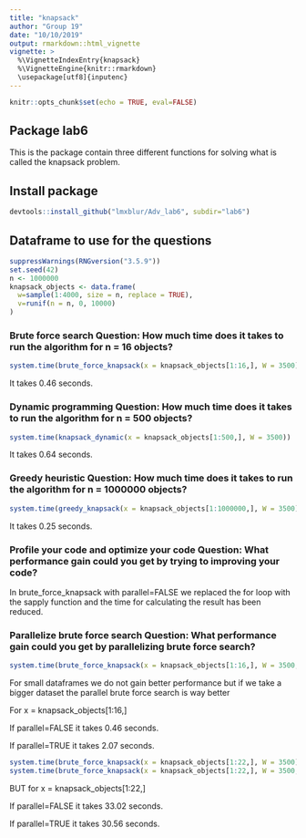```yaml
---
title: "knapsack"
author: "Group 19"
date: "10/10/2019"
output: rmarkdown::html_vignette
vignette: >
  %\VignetteIndexEntry{knapsack}
  %\VignetteEngine{knitr::rmarkdown}
  \usepackage[utf8]{inputenc}
---
```



```r
knitr::opts_chunk$set(echo = TRUE, eval=FALSE)
```

## Package lab6
This is the package contain three different functions for solving what is called the knapsack problem.

## Install package
```r
devtools::install_github("lmxblur/Adv_lab6", subdir="lab6")
```


## Dataframe to use for the questions
```r
suppressWarnings(RNGversion("3.5.9"))
set.seed(42)
n <- 1000000
knapsack_objects <- data.frame(
  w=sample(1:4000, size = n, replace = TRUE),
  v=runif(n = n, 0, 10000)
)
```


### Brute force search Question: How much time does it takes to run the algorithm for n = 16 objects?

```r
system.time(brute_force_knapsack(x = knapsack_objects[1:16,], W = 3500))
```

It takes 0.46 seconds.



### Dynamic programming Question: How much time does it takes to run the algorithm for n = 500 objects?

```r
system.time(knapsack_dynamic(x = knapsack_objects[1:500,], W = 3500))
```

It takes 0.64 seconds.



### Greedy heuristic Question: How much time does it takes to run the algorithm for n = 1000000 objects?

```r
system.time(greedy_knapsack(x = knapsack_objects[1:1000000,], W = 3500))
```

It takes 0.25 seconds.



### Profile your code and optimize your code Question: What performance gain could you get by trying to improving your code?

In brute_force_knapsack with parallel=FALSE we replaced the for loop with the sapply function and the time for calculating the result has been reduced.



### Parallelize brute force search Question: What performance gain could you get by parallelizing brute force search?

```r
system.time(brute_force_knapsack(x = knapsack_objects[1:16,], W = 3500, parallel=TRUE))
```



For small dataframes we do not gain better performance but if we take a bigger dataset the parallel brute force search is way better

For x = knapsack_objects[1:16,]

If parallel=FALSE it takes 0.46 seconds.

If parallel=TRUE it takes 2.07 seconds.


```r
system.time(brute_force_knapsack(x = knapsack_objects[1:22,], W = 3500))
system.time(brute_force_knapsack(x = knapsack_objects[1:22,], W = 3500, parallel=TRUE))
```

BUT for x = knapsack_objects[1:22,]

If parallel=FALSE it takes 33.02 seconds.

If parallel=TRUE it takes 30.56 seconds.
















